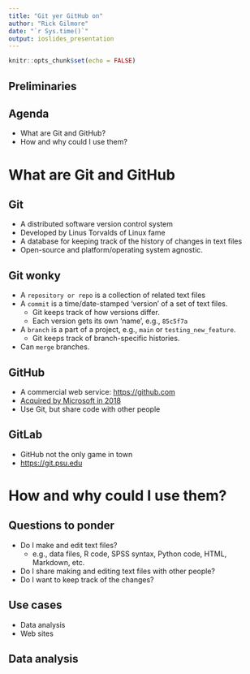 ```yaml
---
title: "Git yer GitHub on"
author: "Rick Gilmore"
date: "`r Sys.time()`"
output: ioslides_presentation
---
```


```r
knitr::opts_chunk$set(echo = FALSE)
```

## Preliminaries

## Agenda

- What are Git and GitHub?
- How and why could I use them?

# What are Git and GitHub

## Git

- A distributed software version control system
- Developed by Linus Torvalds of Linux fame
- A database for keeping track of the history of changes in text files
- Open-source and platform/operating system agnostic.

## Git wonky

- A `repository or repo` is a collection of related text files
- A `commit` is a time/date-stamped 'version' of a set of text files.
    - Git keeps track of how versions differ.
    - Each version gets its own 'name', e.g., `85c5f7a`
- A `branch` is a part of a project, e.g., `main` or `testing_new_feature`.
    - Git keeps track of branch-specific histories.
- Can `merge` branches.

## GitHub

- A commercial web service: <https://github.com>
- [Acquired by Microsoft in 2018](https://blogs.microsoft.com/blog/2018/10/26/microsoft-completes-github-acquisition/)
- Use Git, but share code with other people

## GitLab

- GitHub not the only game in town
- <https://git.psu.edu>

# How and why could I use them?

## Questions to ponder

- Do I make and edit text files?
    - e.g., data files, R code, SPSS syntax, Python code, HTML, Markdown, etc.
- Do I share making and editing text files with other people?
- Do I want to keep track of the changes?

## Use cases

- Data analysis
- Web sites

## Data analysis